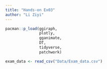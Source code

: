 ```yaml
---
title: "Hands-on Ex03"
author: "Li Ziyi"
---
```


```r
pacman::p_load(ggiraph,
               plotly,
               gganimate,
               DT,
               tidyverse,
               patchwork)
```

```r
exam_data <- read_csv("Data/Exam_data.csv")
```
